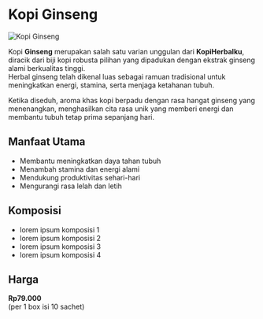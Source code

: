 # Kopi Ginseng

![Kopi Ginseng](/assets/features/kopiHerbalGinseng.jpeg)

Kopi **Ginseng** merupakan salah satu varian unggulan dari **KopiHerbalku**, diracik dari biji kopi robusta pilihan yang dipadukan dengan ekstrak ginseng alami berkualitas tinggi.  
Herbal ginseng telah dikenal luas sebagai ramuan tradisional untuk meningkatkan energi, stamina, serta menjaga ketahanan tubuh.

Ketika diseduh, aroma khas kopi berpadu dengan rasa hangat ginseng yang menenangkan, menghasilkan cita rasa unik yang memberi energi dan membantu tubuh tetap prima sepanjang hari.

## Manfaat Utama

- Membantu meningkatkan daya tahan tubuh
- Menambah stamina dan energi alami
- Mendukung produktivitas sehari-hari
- Mengurangi rasa lelah dan letih

## Komposisi

- lorem ipsum komposisi 1
- lorem ipsum komposisi 2
- lorem ipsum komposisi 3
- lorem ipsum komposisi 4

## Harga

**Rp79.000**  
(per 1 box isi 10 sachet)

